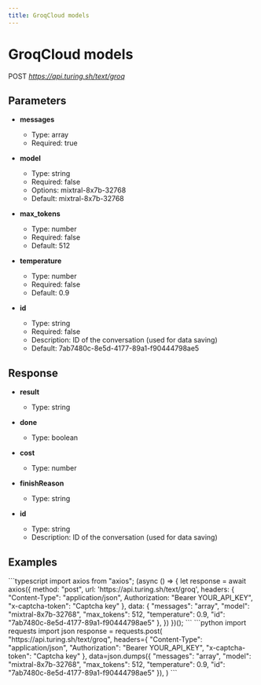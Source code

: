 ```yaml
---
title: GroqCloud models
---
```


# GroqCloud models
POST *https://api.turing.sh/text/groq*

## Parameters


- **messages**
  - Type: array
  - Required: true

- **model**
  - Type: string
  - Required: false
  - Options: mixtral-8x7b-32768
  - Default: mixtral-8x7b-32768

- **max_tokens**
  - Type: number
  - Required: false
  - Default: 512

- **temperature**
  - Type: number
  - Required: false
  - Default: 0.9

- **id**
  - Type: string
  - Required: false
  - Description: ID of the conversation (used for data saving)
  - Default: 7ab7480c-8e5d-4177-89a1-f90444798ae5

## Response


- **result**
  - Type: string

- **done**
  - Type: boolean

- **cost**
  - Type: number

- **finishReason**
  - Type: string

- **id**
  - Type: string
  - Description: ID of the conversation (used for data saving)

## Examples

<CodeGroup title="GroqCloud models example">
  ```typescript
  import axios from "axios";
  (async () => {
    let response = await axios({
      method: "post",
      url: 'https://api.turing.sh/text/groq',
      headers: {
        "Content-Type": "application/json",
        Authorization: "Bearer YOUR_API_KEY",
        "x-captcha-token": "Captcha key"
      },
      data: {
  "messages": "array",
  "model": "mixtral-8x7b-32768",
  "max_tokens": 512,
  "temperature": 0.9,
  "id": "7ab7480c-8e5d-4177-89a1-f90444798ae5"
},
    })
  })();
  ```
  ```python
  import requests
  import json
  response = requests.post(
    "https://api.turing.sh/text/groq",
    headers={
      "Content-Type": "application/json",
      "Authorization": "Bearer YOUR_API_KEY",
      "x-captcha-token": "Captcha key"
    },
    data=json.dumps({
  "messages": "array",
  "model": "mixtral-8x7b-32768",
  "max_tokens": 512,
  "temperature": 0.9,
  "id": "7ab7480c-8e5d-4177-89a1-f90444798ae5"
}),
  )
  ```
</CodeGroup>